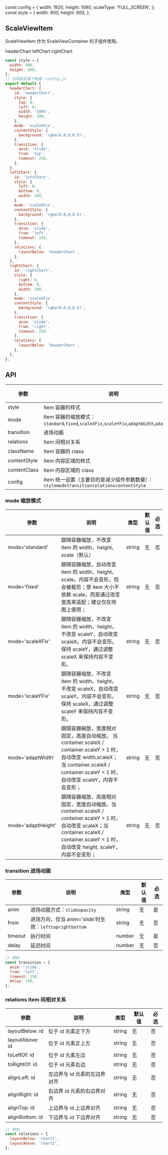 const config = {
  width: 1920,
  height: 1080,
  scaleType: 'FULL_SCREEN',
};
const style = {
  width: 800,
  height: 600,
};

<Meta title="组件|ScaleView" />

## ScaleViewItem

ScaleViewItem 作为 ScaleViewContainer 的子组件使用。

<Preview>
  <Story name="ScaleViewItem" height="700px">
    <ScaleView.ScaleViewContainer config={Config.container} style={style}>
      <ScaleView.ScaleViewItem config={Config.headerChart}>
        headerChart
      </ScaleView.ScaleViewItem>
      <ScaleView.ScaleViewItem config={Config.leftChart}>
        leftChart
      </ScaleView.ScaleViewItem>
      <ScaleView.ScaleViewItem config={Config.rightChart}>
        rightChart
      </ScaleView.ScaleViewItem>
    </ScaleView.ScaleViewContainer>
  </Story>
</Preview>

```javascript
const style = {
  width: 800,
  height: 600,
};
// 在同级目录下新建./config.js
export default {
  headerChart: {
    id: 'headerChart',
    style: {
      top: 0,
      left: 0,
      width: '100%',
      height: 200,
    },
    mode: 'scaleXFix',
    contentStyle: {
      background: 'rgba(0,0,0,0.5)',
    },
    transition: {
      anim: 'slide',
      from: 'top',
      timeout: 250,
    },
  },
  leftChart: {
    id: 'leftChart',
    style: {
      left: 0,
      bottom: 0,
      width: 200,
    },
    mode: 'scaleXFix',
    contentStyle: {
      background: 'rgba(0,0,0,0.5)',
    },
    transition: {
      anim: 'slide',
      from: 'left',
      timeout: 250,
    },
    relations: {
      layoutBelow: 'headerChart',
    },
  },
  rightChart: {
    id: 'rightChart',
    style: {
      right: 0,
      bottom: 0,
      width: 200,
    },
    mode: 'scaleXFix',
    contentStyle: {
      background: 'rgba(0,0,0,0.5)',
    },
    transition: {
      anim: 'slide',
      from: 'right',
      timeout: 250,
    },
    relations: {
      layoutBelow: 'headerChart',
    },
  },
};
```

## API

| 参数         | 说明                                                                                                                                                         | 类型   | 默认值   | 必选 |
| ------------ | ------------------------------------------------------------------------------------------------------------------------------------------------------------ | ------ | -------- | ---- |
| style        | Item 容器的样式                                                                                                                                              | object | 无       | 否   |
| mode         | Item 容器的缩放模式：<code>standard</code>,<code>fixed</code>,<code>scaleXFix</code>,<code>scaleYFix</code>,<code>adaptWidth</code>,<code>adaptHeight</code> | string | standard | 否   |
| transition   | 进场动画                                                                                                                                                     | object | 无       | 否   |
| relations    | Item 间相对关系                                                                                                                                              | object | 无       | 否   |
| className    | Item 容器的 class                                                                                                                                            | class  | 无       | 否   |
| contentStyle | Item 内容区域的样式                                                                                                                                          | object | 无       | 否   |
| contentClass | Item 内容区域的 class                                                                                                                                        | class  | 无       | 否   |
| config       | Item 统一设置（主要目的是减少组件参数数量）：<code>style</code><code>mode</code><code>transition</code><code>relations</code><code>contentStyle</code>       | object | 无       | 否   |

### mode 缩放模式

| 参数               | 说明                                                                                                                                                                                             | 类型   | 默认值 | 必选 |
| ------------------ | ------------------------------------------------------------------------------------------------------------------------------------------------------------------------------------------------ | ------ | ------ | ---- |
| mode='standard'    | 跟随容器缩放，不改变 item 的 width、height、scale（默认）                                                                                                                                        | string | 无     | 否   |
| mode='fixed'       | 跟随容器缩放，自动改变 item 的 width、height、scale。内容不会变形，但会被裁剪；使 item 大小不依赖 scale，而是通过改变宽高来适配；建议仅在地图上使用；                                            | string | 无     | 否   |
| mode='scaleXFix'   | 跟随容器缩放，不改变 item 的 width、height，不改变 scaleY，自动改变 scaleX。内容不会变形。保持 scaleY，通过调整 scaleX 来保持内容不变形。                                                        | string | 无     | 否   |
| mode='scaleYFix'   | 跟随容器缩放，不改变 item 的 width、height，不改变 scaleX，自动改变 scaleY。内容不会变形。保持 scaleX，通过调整 scaleY 来保持内容不变形。                                                        | string | 无     | 否   |
| mode='adaptWidth'  | 跟隨容器縮放，宽度相对固定，高度自动缩放。 当 container.scaleX / container.scaleY > 1 时，自动改变 width,scaleX；当 container.scaleX / container.scaleY < 1 时，自动改变 scaleY，内容不会变形；  | string | 无     | 否   |
| mode='adaptHeight' | 跟随容器缩放，高度相对固定，宽度自动缩放。当 container.scaleX / container.scaleY > 1 时，自动改变 scaleX；当 container.scaleX / container.scaleY < 1 时，自动改变 height, scaleY，内容不会变形； | string | 无     | 否   |

### transition 进场动画

| 参数    | 说明                                                                                                      | 类型   | 默认值 | 必选 |
| ------- | --------------------------------------------------------------------------------------------------------- | ------ | ------ | ---- |
| anim    | 进场动画方式：<code>slide</code><code>opacity</code>                                                      | string | 无     | 是   |
| from    | 进场方向，仅当 anim='slide'时生效：<code>left</code><code>top</code><code>right</code><code>bottom</code> | string | 无     | 否   |
| timeout | 执行时间                                                                                                  | number | 无     | 是   |
| delay   | 延迟时间                                                                                                  | number | 无     | 否   |

```javascript
// 例如
const transition = {
  anim: 'slide',
  from: 'left',
  timeout: 150,
  delay: 150,
};
```

### relations Item 间相对关系

| 参数            | 说明                         | 类型   | 默认值 | 必选 |
| --------------- | ---------------------------- | ------ | ------ | ---- |
| layoutBelow: id | 位于 id 元素正下方           | string | 无     | 否   |
| layoutAbove: id | 位于 id 元素正上方           | string | 无     | 否   |
| toLeftOf: id    | 位于 id 元素左边             | string | 无     | 否   |
| toRightOf: id   | 位于 id 元素右边             | string | 无     | 否   |
| alignLeft: id   | 左边界与 id 元素的左边界对齐 | string | 无     | 否   |
| alignRight: id  | 右边界 id 元素的右边界对齐   | string | 无     | 否   |
| alignTop: id    | 上边界与 id 上边界对齐       | string | 无     | 否   |
| alignBottom: id | 下边界与 id 下边界对齐       | string | 无     | 否   |

```javascript
// 例如
const relations = {
  layoutBelow: 'chart1',
  layoutAbove: 'chart2',
};
```
